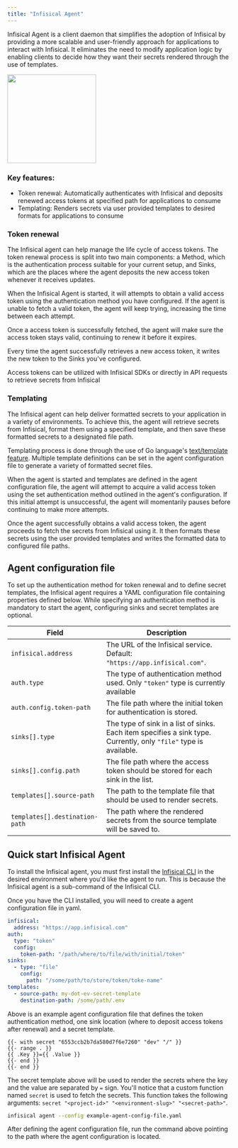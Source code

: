 ```yaml
---
title: "Infisical Agent"
---
```


Infisical Agent is a client daemon that simplifies the adoption of Infisical by providing a more scalable and user-friendly approach for applications to interact with Infisical.
It eliminates the need to modify application logic by enabling clients to decide how they want their secrets rendered through the use of templates.

<img height="200" src="../images/agent/infisical-agent-diagram.png" />

### Key features:
- Token renewal: Automatically authenticates with Infisical and deposits renewed access tokens at specified path for applications to consume
- Templating: Renders secrets via user provided templates to desired formats for applications to consume

### Token renewal
The Infisical agent can help manage the life cycle of access tokens. The token renewal process is split into two main components: a Method, which is the authentication process suitable for your current setup, and Sinks, which are the places where the agent deposits the new access token whenever it receives updates.

When the Infisical Agent is started, it will attempts to obtain a valid access token using the authentication method you have configured. If the agent is unable to fetch a valid token, the agent will keep trying, increasing the time between each attempt. 

Once a access token is successfully fetched, the agent will make sure the access token stays valid, continuing to renew it before it expires.

Every time the agent successfully retrieves a new access token, it writes the new token to the Sinks you've configured.

<Info>
  Access tokens can be utilized with Infisical SDKs or directly in API requests to retrieve secrets from Infisical
</Info>

### Templating
The Infisical agent can help deliver formatted secrets to your application in a variety of environments. To achieve this, the agent will retrieve secrets from Infisical, format them using a specified template, and then save these formatted secrets to a designated file path. 

Templating process is done through the use of Go language's [text/template feature](https://pkg.go.dev/text/template). Multiple template definitions can be set in the agent configuration file to generate a variety of formatted secret files.

When the agent is started and templates are defined in the agent configuration file, the agent will attempt to acquire a valid access token using the set authentication method outlined in the agent's configuration. 
If this initial attempt is unsuccessful, the agent will momentarily pauses before continuing to make more attempts.

Once the agent successfully obtains a valid access token, the agent proceeds to fetch the secrets from Infisical using it. 
It then formats these secrets using the user provided templates and writes the formatted data to configured file paths.

## Agent configuration file 

To set up the authentication method for token renewal and to define secret templates, the Infisical agent requires a YAML configuration file containing properties defined below. 
While specifying an authentication method is mandatory to start the agent, configuring sinks and secret templates are optional.

| Field                        | Description |
| ---------------------------- | ----------- |
| `infisical.address`          | The URL of the Infisical service. Default: `"https://app.infisical.com"`. |
| `auth.type`                  | The type of authentication method used. Only `"token"` type is currently available |
| `auth.config.token-path`     | The file path where the initial token for authentication is stored.  |
| `sinks[].type`               | The type of sink in a list of sinks. Each item specifies a sink type. Currently, only `"file"` type is available. |
| `sinks[].config.path`        | The file path where the access token should be stored for each sink in the list. |
| `templates[].source-path`    | The path to the template file that should be used to render secrets. |
| `templates[].destination-path` | The path where the rendered secrets from the source template will be saved to. |


## Quick start Infisical Agent
To install the Infisical agent, you must first install the [Infisical CLI](../cli/overview) in the desired environment where you'd like the agent to run. This is because the Infisical agent is a sub-command of the Infisical CLI.

Once you have the CLI installed, you will need to create a agent configuration file in yaml. 

```yaml example-agent-config-file.yaml
infisical:
  address: "https://app.infisical.com"
auth:
  type: "token"
  config:
    token-path: "/path/where/to/file/with/initial/token"
sinks:
  - type: "file"
    config:
      path: "/some/path/to/store/token/toke-name"
templates:
  - source-path: my-dot-ev-secret-template
    destination-path: /some/path/.env
```

Above is an example agent configuration file that defines the token authentication method, one sink location (where to deposit access tokens after renewal) and a secret template. 


```text my-dot-ev-secret-template
{{- with secret "6553ccb2b7da580d7f6e7260" "dev" "/" }}
{{- range . }}
{{ .Key }}={{ .Value }}
{{- end }}
{{- end }}
```

The secret template above will be used to render the secrets where the key and the value are separated by `=` sign. You'll notice that a custom function named `secret` is used to fetch the secrets. 
This function takes the following arguments: `secret "<project-id>" "<environment-slug>" "<secret-path>"`. 

```bash 
infisical agent --config example-agent-config-file.yaml
```

After defining the agent configuration file, run the command above pointing to the path where the agent configuration is located. 